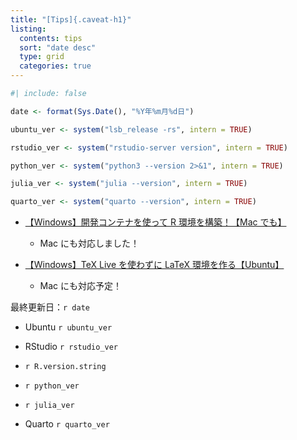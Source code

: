 ```yaml
---
title: "[Tips]{.caveat-h1}"
listing: 
  contents: tips
  sort: "date desc"
  type: grid
  categories: true
---
```


```r
#| include: false

date <- format(Sys.Date(), "%Y年%m月%d日")

ubuntu_ver <- system("lsb_release -rs", intern = TRUE)

rstudio_ver <- system("rstudio-server version", intern = TRUE)

python_ver <- system("python3 --version 2>&1", intern = TRUE)

julia_ver <- system("julia --version", intern = TRUE)

quarto_ver <- system("quarto --version", intern = TRUE)
```

::: {.callout-tip title="おすすめ記事"}
- [【Windows】開発コンテナを使って R 環境を構築！【Mac でも】](https://yo5uke.github.io/tips/240504_container/)

  - Mac にも対応しました！

- [【Windows】TeX Live を使わずに LaTeX 環境を作る【Ubuntu】](https://yo5uke.github.io/tips/240520_latex/)

  - Mac にも対応予定！
:::

::: {.callout-note title="開発環境"}
最終更新日：`r date`

- Ubuntu `r ubuntu_ver`

- RStudio `r rstudio_ver`

- `r R.version.string`

- `r python_ver`

- `r julia_ver`

- Quarto `r quarto_ver`
:::